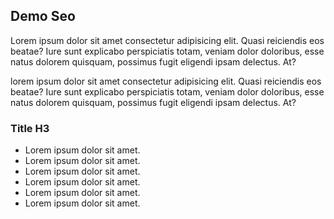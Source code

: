 ## Demo Seo

Lorem ipsum dolor sit amet consectetur adipisicing elit. Quasi reiciendis eos beatae? Iure sunt explicabo perspiciatis totam, veniam dolor doloribus, esse natus dolorem quisquam, possimus fugit eligendi ipsam delectus. At?

lorem ipsum dolor sit amet consectetur adipisicing elit. Quasi reiciendis eos beatae? Iure sunt explicabo perspiciatis totam, veniam dolor doloribus, esse natus dolorem quisquam, possimus fugit eligendi ipsam delectus. At?

### Title H3

- Lorem ipsum dolor sit amet. 
- Lorem ipsum dolor sit amet. 
- Lorem ipsum dolor sit amet. 
- Lorem ipsum dolor sit amet. 
- Lorem ipsum dolor sit amet. 
- Lorem ipsum dolor sit amet. 